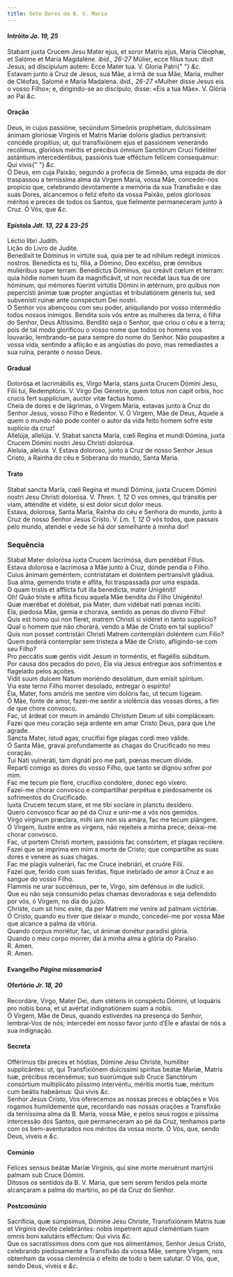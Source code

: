```yaml
---
title: Sete Dores da B. V. Maria
---
```


<h4 class="text-center">
  Intróito <em>Jo. 19, 25</em>
</h4>
<div class="grid grid-cols-2 gap-5">
  <div class="col-6 dropcaps text-justify">
    Stabant juxta Crucem Jesu Mater ejus, et soror Matris ejus, María Cléophæ,
    et Salóme et María Magdaléne. <em>ibid., 26-27</em> Múlier, ecce fílius
    tuus: dixit Jesus; ad discípulum autem: Ecce Mater tua. V. Gloria Patri{" "}
    <em>&c.</em>
  </div>
  <div class="col-6 dropcaps text-justify">
    Estavam junto à Cruz de Jesus, sua Mãe, a irmã de sua Mãe, Maria, mulher de
    Cléofas, Salomé e Maria Madalena. <em>ibid., 26-27</em> «Mulher disse Jesus
    eis o vosso Filho»; e, dirigindo-se ao discípulo, disse: «Eis a tua Mãe». V.
    Glória ao Pai <em>&c.</em>
  </div>
</div>

<h4 class="text-center">Oração</h4>
<div class="grid grid-cols-2 gap-5">
  <div class="col-6 dropcaps text-justify">
    Deus, in cujus passióne, secúndum Simeónis prophétiam, dulcíssimam ánimam
    gloriósæ Vírginis et Matris Maríæ dolóris gladius pertransívit: concéde
    propítius; ut, qui transfixiónem ejus et passiónem venerándo recólimus,
    gloriósis méritis et précibus ómnium Sanctórum Cruci fidéliter astántium
    intercedéntibus, passiónis tuæ efféctum felícem consequámur: Qui vivis{" "}
    <em>&c.</em>
  </div>
  <div class="col-6 dropcaps text-justify">
    Ó Deus, em cuja Paixão, segundo a profecia de Simeão, uma espada de dor
    traspassou a terníssima alma da Virgem Maria, vossa Mãe, concedei-nos
    propício que, celebrando devotamente a memória da sua Transfixão e das suas
    Dores, alcancemos o feliz efeito da vossa Paixão, pelos gloriosos méritos e
    preces de todos os Santos, que fielmente permaneceram junto à Cruz. Ó Vós,
    que <em>&c.</em>
  </div>
</div>

<h4 class="text-center">
  Epístola <em>Jdt. 13, 22 & 23-25</em>
</h4>
<div class="grid grid-cols-2 gap-5">
  <div class="col-6 text-justify">Léctio libri Judith.</div>
  <div class="col-6 text-justify">Lição do Livro de Judite.</div>
  <div class="col-6 dropcaps text-justify">
    Benedíxit te Dóminus in virtúte sua, quia per te ad níhilum redégit inimícos
    nostros. Benedícta es tu, fília, a Dómino, Deo excélso, præ ómnibus
    muliéribus super terram. Benedíctus Dóminus, qui creávit cœlum et terram:
    quia hódie nomen tuum ita magnificávit, ut non recédat laus tua de ore
    hóminum, qui mémores fúerint virtútis Dómini in ætérnum, pro quibus non
    pepercísti ánimæ tuæ propter angústias et tribulatiónem géneris tui, sed
    subvenísti ruínæ ante conspéctum Dei nostri.
  </div>
  <div class="col-6 dropcaps text-justify">
    O Senhor vos abençoou com seu poder, aniquilando por vosso intermédio todos
    nossos inimigos. Bendita sois vós entre as mulheres da terra, ó filha do
    Senhor, Deus Altíssimo. Bendito seja o Senhor, que criou o céu e a terra;
    pois de tal modo glorificou o vosso nome que todos os homens vos louvarão,
    lembrando-se para sempre do nome do Senhor. Não poupastes a vossa vida,
    sentindo a aflição e as angústias do povo, mas remediastes a sua ruína,
    perante o nosso Deus.
  </div>
</div>

<h4 class="text-center">Gradual</h4>
<div class="grid grid-cols-2 gap-5">
  <div class="col-6 dropcaps text-justify">
    Dolorósa et lacrimábilis es, Virgo María, stans juxta Crucem Dómini Jesu,
    Fílii tui, Redemptóris. V. Virgo Dei Génetrix, quem totus non capit orbis,
    hoc crucis fert supplícium, auctor vitæ factus homo.
  </div>
  <div class="col-6 dropcaps text-justify">
    Cheia de dores e de lágrimas, ó Virgem Maria, estavas junto à Cruz do Senhor
    Jesus, vosso Filho e Redentor. V. Ó Virgem, Mãe de Deus, Aquele a quem o
    mundo não pode conter o autor da vida feito homem sofre este suplício da
    cruz!
  </div>
  <div class="col-6 text-justify">
    Allelúja, allelúja. V. Stabat sancta María, cœli Regína et mundi Dómina,
    juxta Crucem Dómini nostri Jesu Christi dolorósa.
  </div>
  <div class="col-6 text-justify">
    Aleluia, aleluia. V. Estava doloroso, junto à Cruz de nosso Senhor Jesus
    Cristo, a Rainha do céu e Soberana do mundo, Santa Maria.
  </div>
</div>

<h4 class="text-center">Trato</h4>
<div class="grid grid-cols-2 gap-5">
  <div class="col-6 dropcaps text-justify">
    Stabat sancta María, cœli Regína et mundi Dómina, juxta Crucem Dómini nostri
    Jesu Christi dolorósa. V. <em>Thren. 1, 12</em> O vos omnes, qui tránsitis
    per viam, atténdite et vidéte, si est dolor sicut dolor meus.
  </div>
  <div class="col-6 dropcaps text-justify">
    Estava, dolorosa, Santa Maria, Rainha do céu e Senhora do mundo, junto à
    Cruz de nosso Senhor Jesus Cristo. V. <em>Lm. 1, 12</em> Ó vós todos, que
    passais pelo mundo, atendei e vede se há dor semelhante à minha dor!
  </div>
</div>

<h3 class="text-center">Sequência</h3>
<div class="grid grid-cols-2 gap-5">
  <div class="col-6 dropcaps text-justify">
    Stabat Mater dolorósa iuxta Crucem lacrimósa, dum pendébat Fílius.
  </div>
  <div class="col-6 dropcaps text-justify">
    Estava dolorosa e lacrimosa a Mãe junto à Cruz, donde pendia o Filho.
  </div>
  <div class="col-6 text-justify">
    Cuius ánimam geméntem, con­tris­tátam et doléntem per­tran­sívit gládius.
  </div>
  <div class="col-6 text-justify">
    Sua alma, gemendo triste e aflita, foi traspassada por uma espada.
  </div>
  <div class="col-6 text-justify">
    O quam tristis et afflícta fuit illa benedícta, mater Unigéniti!
  </div>
  <div class="col-6 text-justify">
    Oh! Quão triste e aflita ficou aquela Mãe bendita do Filho Unigénito!
  </div>
  <div class="col-6 text-justify">
    Quæ mærébat et dolébat, pia Mater, dum vidébat nati pœnas íncliti.
  </div>
  <div class="col-6 text-justify">
    Ela, piedosa Mãe, gemia e chorava, sentido as penas do divino Filho!
  </div>
  <div class="col-6 text-justify">
    Quis est homo qui non fleret, matrem Christi si vidéret in tanto supplício?
  </div>
  <div class="col-6 text-justify">
    Qual o homem que não chorará, vendo a Mãe de Cristo em tal suplício?
  </div>
  <div class="col-6 text-justify">
    Quis non posset contristári Christi Matrem contemplári doléntem cum Fílio?
  </div>
  <div class="col-6 text-justify">
    Quem poderá contemplar sem tristeza a Mãe de Cristo, afligindo-se com seu
    Filho?
  </div>
  <div class="col-6 text-justify">
    Pro peccátis suæ gentis vidit Jesum in torméntis, et flagéllis súbditum.
  </div>
  <div class="col-6 text-justify">
    Por causa dos pecados do povo, Ela via Jesus entregue aos sofrimentos e
    flagelado pelos açoites.
  </div>
  <div class="col-6 text-justify">
    Vidit suum dulcem Natum moriéndo desolátum, dum emísit spíritum.
  </div>
  <div class="col-6 text-justify">
    Via este terno Filho morrer desolado, entregar o espírito!
  </div>
  <div class="col-6 text-justify">
    Éia, Mater, fons amóris me sentíre vim dolóris fac, ut tecum lúgeam.
  </div>
  <div class="col-6 text-justify">
    Ó Mãe, fonte de amor, fazei-me sentir a violência das vossas dores, a fim de
    que chore convosco.
  </div>
  <div class="col-6 text-justify">
    Fac, ut árdeat cor meum in amándo Christum Deum ut sibi compláceam.
  </div>
  <div class="col-6 text-justify">
    Fazei que meu coração seja ardente em amar Cristo Deus, para que Lhe agrade.
  </div>
  <div class="col-6 text-justify">
    Sancta Mater, istud agas, crucifíxi fige plagas cordi meo válide.
  </div>
  <div class="col-6 text-justify">
    Ó Santa Mãe, gravai profundamente as chagas do Crucificado no meu coração.
  </div>
  <div class="col-6 text-justify">
    Tui Nati vulneráti, tam dignáti pro me pati, pœnas mecum dívide.
  </div>
  <div class="col-6 text-justify">
    Reparti comigo as dores do vosso Filho, que tanto se dignou sofrer por mim.
  </div>
  <div class="col-6 text-justify">
    Fac me tecum píe flere, crucifíxo condolére, donec ego víxero.
  </div>
  <div class="col-6 text-justify">
    Fazei-me chorar convosco e compartilhar perpétua e piedosamente os
    sofrimentos do Crucificado.
  </div>
  <div class="col-6 text-justify">
    Iuxta Crucem tecum stare, et me tibi sociáre in planctu desídero.
  </div>
  <div class="col-6 text-justify">
    Quero convosco ficar ao pé da Cruz e unir-me a vós nos gemidos.
  </div>
  <div class="col-6 text-justify">
    Virgo vírginum præclara, mihi iam non sis amára, fac me tecum plángere.
  </div>
  <div class="col-6 text-justify">
    Ó Virgem, ilustre entre as virgens, não rejeiteis a minha prece; deixai-me
    chorar convosco.
  </div>
  <div class="col-6 text-justify">
    Fac, ut portem Christi mortem, passiónis fac consórtem, et plagas recólere.
  </div>
  <div class="col-6 text-justify">
    Fazei que se imprima em mim a morte de Cristo; que compartilhe as suas dores
    e venere as suas chagas.
  </div>
  <div class="col-6 text-justify">
    Fac me plagis vulnerári, fac me Cruce inebriári, et cruóre Fílii.
  </div>
  <div class="col-6 text-justify">
    Fazei que, ferido com suas feridas, fique inebriado de amor à Cruz e ao
    sangue do vosso Filho.
  </div>
  <div class="col-6 text-justify">
    Flammis ne urar succénsus, per te, Virgo, sim defénsus in die iudícii.
  </div>
  <div class="col-6 text-justify">
    Que eu não seja consumido pelas chamas devoradoras e seja defendido por vós,
    ó Virgem, no dia do juízo.
  </div>
  <div class="col-6 text-justify">
    Christe, cum sit hinc exíre, da per Matrem me veníre ad palmam victóriæ.
  </div>
  <div class="col-6 text-justify">
    Ó Cristo, quando eu tiver que deixar o mundo, concedei-me por vossa Mãe que
    alcance a palma da vitória.
  </div>
  <div class="col-6 text-justify">
    Quando corpus moriétur, fac, ut ánimæ donétur paradísi glória.
  </div>
  <div class="col-6 text-justify">
    Quando o meu corpo morrer, dai à minha alma a glória do Paraíso.
  </div>
  <div class="col-6 text-justify">
    <span class="text-danger">R.</span> Amen.
  </div>
  <div class="col-6 text-justify">
    <span class="text-danger">R.</span> Amen.
  </div>
</div>

<h4 class="text-center">
  Evangelho <em>Página missamaria4</em>
</h4>

<h4 class="text-center">
  Ofertório <em>Jr. 18, 20</em>
</h4>
<div class="grid grid-cols-2 gap-5">
  <div class="col-6 dropcaps text-justify">
    Recordáre, Virgo, Mater Dei, dum stéteris in conspéctu Dómini, ut loquáris
    pro nobis bona, et ut avértat indignatiónem suam a nobis.
  </div>
  <div class="col-6 dropcaps text-justify">
    Ó Virgem, Mãe de Deus, quando estiverdes na presença do Senhor, lembrai-Vos
    de nós; intercedei em nosso favor junto d’Ele e afastai de nós a sua
    indignação.
  </div>
</div>

<h4 class="text-center">Secreta</h4>
<div class="grid grid-cols-2 gap-5">
  <div class="col-6 dropcaps text-justify">
    Offérimus tibi preces et hóstias, Dómine Jesu Christe, humiliter
    supplicántes: ut, qui Transfixiónem dulcíssimi spíritus beátæ Maríæ, Matris
    tuæ, précibus recensémus; suo suorúmque sub Cruce Sanctórum consórtium
    multiplicáto piíssimo intervéntu, méritis mortis tuæ, méritum cum beátis
    habeámus: Qui vivis <em>&c.</em>
  </div>
  <div class="col-6 dropcaps text-justify">
    Senhor Jesus Cristo, Vos oferecemos as nossas preces e oblações e Vos
    rogamos humildemente que, recordando nas nossas orações a Transfixão da
    terníssima alma da B. Maria, vossa Mãe, e pelos seus rogos e piíssima
    intercessão dos Santos, que permaneceram ao pé da Cruz, tenhamos parte com
    os bem-aventurados nos méritos da vossa morte. Ó Vós, que, sendo Deus,
    viveis e <em>&c.</em>
  </div>
</div>

<h4 class="text-center">Comúnio</h4>
<div class="grid grid-cols-2 gap-5">
  <div class="col-6 dropcaps text-justify">
    Felices sensus beátæ Maríæ Vírginis, qui sine morte meruérunt martýrii
    palmam sub Cruce Dómini.
  </div>
  <div class="col-6 dropcaps text-justify">
    Ditosos os sentidos da B. V. Maria, que sem serem feridos pela morte
    alcançaram a palma do martírio, ao pé da Cruz do Senhor.
  </div>
</div>

<h4 class="text-center">Postcomúnio</h4>
<div class="grid grid-cols-2 gap-5">
  <div class="col-6 dropcaps text-justify">
    Sacrifícia, quæ súmpsimus, Dómine Jesu Christe, Transfixiónem Matris tuæ et
    Vírginis devóte celebrántes: nobis ímpetrent apud cleméntiam tuam omnis boni
    salutáris efféctum: Qui vivis <em>&c.</em>
  </div>
  <div class="col-6 dropcaps text-justify">
    Que os sacratíssimos dons com que nos alimentámos, Senhor Jesus Cristo,
    celebrando piedosamente a Transfixão da vossa Mãe, sempre Virgem, nos
    obtenham da vossa clemência o efeito de todo o bem salutar. Ó Vós, que,
    sendo Deus, viveis e <em>&c.</em>
  </div>
</div>
